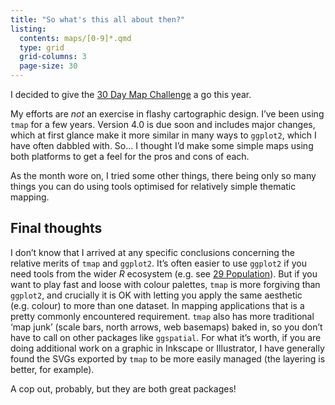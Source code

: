 ```yaml
---
title: "So what's this all about then?"
listing:
  contents: maps/[0-9]*.qmd
  type: grid
  grid-columns: 3
  page-size: 30
---
```


I decided to give the [30 Day Map Challenge](https://30daymapchallenge.com/) a go this year. 

My efforts are _not_ an exercise in flashy cartographic design. I've been using `tmap` for a few years. Version 4.0 is due soon and includes major changes, which at first glance make it more similar in many ways to `ggplot2`, which I have often dabbled with. So... I thought I'd make some simple maps using both platforms to get a feel for the pros and cons of each.

As the month wore on, I tried some other things, there being only so many things you can do using tools optimised for relatively simple thematic mapping.

## Final thoughts
I don't know that I arrived at any specific conclusions concerning the relative merits of `tmap` and `ggplot2`. It's often easier to use `ggplot2` if you need tools from the wider _R_ ecosystem (e.g. see [29 Population](maps/29-population.qmd)). But if you want to play fast and loose with colour palettes, `tmap` is more forgiving than `ggplot2`, and crucially it is OK with letting you apply the same aesthetic (e.g. colour) to more than one dataset. In mapping applications that is a pretty commonly encountered requirement. `tmap` also has more traditional 'map junk' (scale bars, north arrows, web basemaps) baked in, so you don't have to call on other packages like `ggspatial`. For what it's worth, if you are doing additional work on a graphic in Inkscape or Illustrator, I have generally found the SVGs exported by `tmap` to be more easily managed (the layering is better, for example).

A cop out, probably, but they are both great packages!
